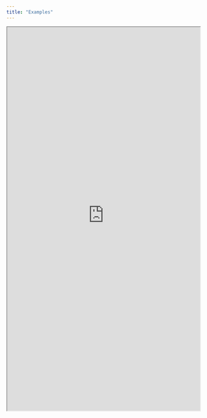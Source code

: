 ```yaml
---
title: "Examples"
---
```

<iframe
  src="https://vector-example-dashboard.vercel.app"
  width="100%"
  height="1000px"
  style={{ border: "0" }}
></iframe>